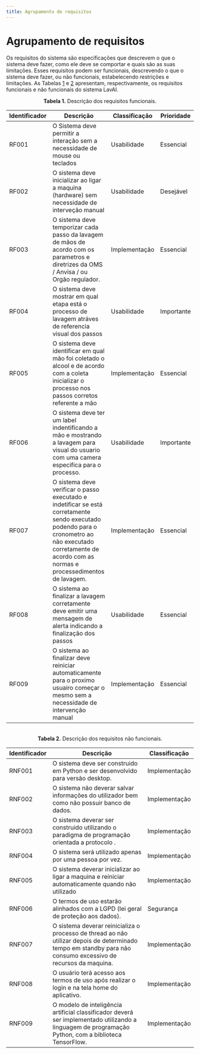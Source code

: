 ```yaml
---
title: Agrupamento de requisitos
---
```


# Agrupamento de requisitos

<p style={{textAlign: 'justify', textIndent: '20px', marginBottom: '5px'}}> Os requisitos do sistema são especificações que descrevem o que o sistema deve fazer, como ele deve se comportar e quais são as suas limitações. Esses requisitos podem ser funcionais, descrevendo o que o sistema deve fazer, ou não funcionais, estabelecendo restrições e limitações. As Tabelas <a href="#tab-req1">1</a> e <a href="#tab-req2">2</a> apresentam, respectivamente, os requisitos funcionais e não funcionais do sistema LavAI.</p>

<center id="tab-req1"><strong>Tabela 1.</strong> Descrição dos requisitos funcionais.</center>

| Identificador | Descrição | Classificação | Prioridade |
|--- |--- |--- |--- |
| RF001 | O Sistema deve permitir a interação sem a necessidade de mouse ou teclados | Usabilidade | Essencial |
| RF002 | O sistema deve inicializar ao ligar a maquina (hardware) sem necessidade de interveção manual | Usabilidade | Desejável |
| RF003 | O sistema deve temporizar cada passo da lavagem de mãos de acordo com os parametros e diretrizes da OMS / Anvisa / ou Orgão regulador. | Implementação | Essencial |
| RF004 | O sistema deve mostrar em qual etapa está o processo de lavagem atráves de referencia visual dos passos | Usabilidade | Importante |
| RF005 | O sistema deve identificar em qual mão foi coletado o alcool e de acordo com a coleta inicializar o processo nos passos corretos referente a mão  | Implementação | Essencial |
| RF006 | O sistema deve ter um  label indentificando a mão e mostrando a lavagem para visual do usuario com uma camera especifica para o processo. | Usabilidade | Importante |
| RF007 | O sistema deve verificar o passo executado e indetificar se está corretamente sendo executado podendo para o cronometro ao não executado corretamente de acordo com as normas e processedimentos de lavagem. | Implementação | Essencial |
| RF008 | O sistema ao finalizar a lavagem corretamente deve emitir uma mensagem de alerta indicando a finalização dos passos | Usabilidade | Essencial |
| RF009 | O sistema ao finalizar deve reiniciar automaticamente para o proximo usuairo começar o mesmo sem a necessidade de intervenção manual | Implementação | Essencial |


<br/>

<center id="tab-req2"><strong>Tabela 2.</strong> Descrição dos requisitos não funcionais.</center>

| Identificador | Descrição | Classificação |
|--- |--- |--- |
| RNF001 | O sistema deve ser construido em Python e ser desenvolvido para versão desktop. | Implementação |
| RNF002 | O sistema não deverar salvar informações do utilizador bem como não possuir banco de dados. | Implementação |
| RNF003 | O sistema deverar ser construido utilizando o paradigma de programação orientada a protocolo .  | Implementação |
| RNF004 | O sistema será utilizado apenas por uma pessoa por vez. | Implementação |
| RNF005 | O sistema deverar inicializar ao ligar a maquina e reiniciar automaticamente quando não utilizado| Implementação |
| RNF006 | O termos de uso estarão alinhados com a LGPD (lei geral de proteção aos dados). | Segurança |
| RNF007 | O sistema deverar reinicializa o processo de thread ao não utilizar depois de determinado tempo em standby para não consumo excessivo de recursos da maquina. | Implementação |
| RNF008 | O usuário terá acesso aos termos de uso após realizar o login e na tela home do aplicativo.  | Implementação |
| RNF009 | O modelo de inteligência artificial classificador  deverá ser implementado utilizando a linguagem de programação Python, com a biblioteca TensorFlow. | Implementação |
